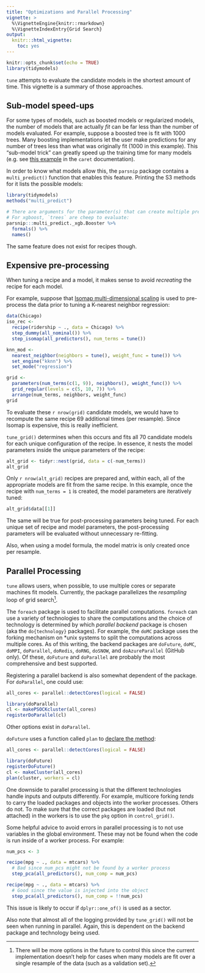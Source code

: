 ```yaml
---
title: "Optimizations and Parallel Processing"
vignette: >
  %\VignetteEngine{knitr::rmarkdown}
  %\VignetteIndexEntry{Grid Search}
output:
  knitr:::html_vignette:
    toc: yes
---
```

  
```r
knitr::opts_chunk$set(echo = TRUE)
library(tidymodels)
```

`tune` attempts to evaluate the candidate models in the shortest amount of time. This vignette is a summary of those approaches. 

## Sub-model speed-ups

For some types of models, such as boosted models or regularized models, the number of models that are actually _fit_ can be far less than the number of models evaluated. For example, suppose a boosted tree is fit with 1000 trees. Many boosting implementations let the user make predictions for any number of trees less than what was originally fit (1000 in this example). This "sub-model trick" can greatly speed up the training time for many models (e.g. see [this example](https://topepo.github.io/caret/using-your-own-model-in-train.html#illustrative-example-2-something-more-complicated---logitboost) in the `caret` documentation). 

In order to know what models allow this, the `parsnip` package contains a `multi_predict()` function that enables this feature. Printing the S3 methods for it lists the possible models:

```r
library(tidymodels)
methods("multi_predict")

# There are arguments for the parameter(s) that can create multiple predictions.
# For xgboost, `trees` are cheep to evaluate: 
parsnip:::multi_predict._xgb.Booster %>% 
  formals() %>% 
  names()
```

The same feature does not exist for recipes though. 

## Expensive pre-processing 

When tuning a recipe and a model, it makes sense to avoid _recreating_ the recipe for each model. 

For example, suppose that [Isomap multi-dimensional scaling](https://en.wikipedia.org/wiki/Isomap) is used to pre-process the data prior to tuning a K-nearest neighbor  regression:

```r
data(Chicago)
iso_rec <- 
  recipe(ridership ~ ., data = Chicago) %>% 
  step_dummy(all_nominal()) %>% 
  step_isomap(all_predictors(), num_terms = tune())

knn_mod <- 
  nearest_neighbor(neighbors = tune(), weight_func = tune()) %>% 
  set_engine("kknn") %>% 
  set_mode("regression")

grid <- 
  parameters(num_terms(c(1, 9)), neighbors(), weight_func()) %>% 
  grid_regular(levels = c(5, 10, 7)) %>% 
  arrange(num_terms, neighbors, weight_func)
grid 
```

To evaluate these `r nrow(grid)` candidate models, we would have to recompute the same recipe 69 additional times (per resample). Since Isomap is expensive, this is really inefficient. 

`tune_grid()` determines when this occurs and fits all 70 candidate models for each unique configuration of the recipe. In essence, it nests the model parameters inside the unique parameters of the recipe:

```r
alt_grid <- tidyr::nest(grid, data = c(-num_terms))
alt_grid
```
Only `r nrow(alt_grid)` recipes are prepared and, within each, all of the appropriate models are fit from the same recipe. In this example, once the recipe with `num_terms = 1` is created, the model parameters are iteratively tuned: 

```r
alt_grid$data[[1]]
```

The same will be true for post-processing parameters being tuned. For each unique set of recipe and model parameters, the post-processing parameters will be evaluated without unnecessary re-fitting. 

Also, when using a model formula, the model matrix is only created once per resample. 

## Parallel Processing

`tune` allows users, when possible, to use multiple cores or separate machines fit models. Currently, the package parallelizes the _resampling_ loop of grid search^[There will be more options in the future to control this since the current implementation doesn't help for cases when many models are fit over a single resample of the data  (such as a validation set).]. 

The `foreach` package is used to facilitate parallel computations. `foreach` can use a variety of technologies to share the computations and the choice of technology is determined by which _parallel backend_ package is chosen (aka the `do{technology}` packages). For example, the `doMC` package uses the forking mechanism on *unix systems to split the computations across multiple cores. As of this writing, the backend packages are `doFuture`, `doMC`, `doMPI`, `doParallel`, `doRedis`, `doRNG`, `doSNOW`, and `doAzureParallel` (GitHub only). Of these, `doFuture` and `doParallel` are probably the most comprehensive and best supported.

Registering a parallel backend is also somewhat dependent of the package. For `doParallel`, one could use:

```r
all_cores <- parallel::detectCores(logical = FALSE)

library(doParallel)
cl <- makePSOCKcluster(all_cores)
registerDoParallel(cl)
```

Other options exist in `doParallel`.

`doFuture` uses a function called `plan` to [declare the method](https://cran.r-project.org/web/packages/doFuture/vignettes/doFuture.html):

```r
all_cores <- parallel::detectCores(logical = FALSE)

library(doFuture)
registerDoFuture()
cl <- makeCluster(all_cores)
plan(cluster, workers = cl)
```

One downside to parallel processing is that the different technologies handle inputs and outputs differently. For example, multicore forking _tends_ to carry the loaded packages and objects into the worker processes. Others do not. To make sure that the correct packages are loaded (but not attached) in the workers is to use the `pkg` option in `control_grid()`. 

Some helpful advice to avoid errors in parallel processing is to not use variables in the global environment. These may not be found when the code is run inside of a worker process. For example:

```r
num_pcs <- 3

recipe(mpg ~ ., data = mtcars) %>% 
  # Bad since num_pcs might not be found by a worker process
  step_pca(all_predictors(), num_comp = num_pcs)

recipe(mpg ~ ., data = mtcars) %>% 
  # Good since the value is injected into the object
  step_pca(all_predictors(), num_comp = !!num_pcs)
```

This issue is likely to occur if `dplyr::one_of()` is used as a sector.  


Also note that almost all of the logging provided by `tune_grid()` will not be seen when running in parallel. Again, this is dependent on the backend package and technology being used. 



